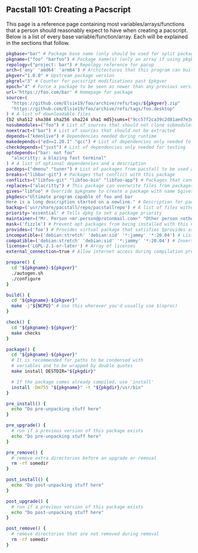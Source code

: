 ## Pacstall 101: Creating a Pacscript

This page is a reference page containing most variables/arrays/functions that a person should reasonably expect to have when creating a pacscript. Below is a list of every base variable/function/array. Each will be explained in the sections that follow.

```bash
pkgbase="bar" # Package base name (only should be used for split packages)
pkgname=("foo" "barfoo") # Package name(s) (only an array if using pkgbase)
repology=("project: bar") # Repology reference for pacup
arch=('any' 'amd64' 'arm64') # Architectures that this program can build on
pkgver="1.0.0" # Upstream package version
pkgrel="3" # Counter for pacscript modifications past $pkgver
epoch="4" # Force a package to be seen as newer than any previous version
url='https://foo.com/bar' # Homepage for package
source=(
  "https://github.com/Elsie19/foo/archive/refs/tags/${pkgver}.zip"
  "https://github.com/Elsie19/foo/archive/refs/tags/foo.desktop"
) # A list of downloadable files
{b2 sha512 sha384 sha256 sha224 sha1 md5}sums=("9cc57f2ca39c2d81aed7e3d82af0b5711863bd3403bb8f024c4c3b4ecf9652a4" 'SKIP') # A list of sums based on a given hash type
nosubmodules=("foo") # List of sources that should not clone submodules
noextract=("bar") # List of sources that should not be extracted
depends=("kdenlive") # Dependencies needed during runtime
makedepends=("ed>=1.20.1" "gcc") # List of dependencies only needed to build
checkdepends=("just") # List of dependencies only needed for testing
optdepends=("bar: not foo"
  "alacritty: a blazing fast terminal"
) # A list of optional dependencies and a description
pacdeps=("dmenu" "tuner") # List of packages from pacstall to be used as dependencies
breaks=("libbar-git") # Packages that conflict with this package
conflicts=("libfoo-git" "libfoo-bin" "libfoo-app") # Packages that cannot be installed at the same time as $pkgname
replaces=("alacritty") # This package can overwrite files from packages in replaces
gives="libfoo" # Override $pkgname to create a package with name $gives
pkgdesc="Ultimate program capable of foo and bar
Here is a long description started on a newline." # Description for package
backup=('usr/share/pacstall/repo/pacstallrepo') # A list of files without the leading '/' that tell dpkg to consider them configuration files
priority='essential' # Tells dpkg to set a package priority
maintainer=("Mr. Person <mr.person@protonmail.com>" "Other person <other@gmail.com>") # List of maintainers of a package
mask=('fizzle') # Prevent apt packages from being installed with this name
provides=('foo') # Provides virtual package that satisfies $provides as a dependency
incompatible=('debian:stretch' 'debian:sid' '*:jammy' '*:20.04') # List of incompatible distros/versions
compatible=('debian:stretch' 'debian:sid' '*:jammy' '*:20.04') # Inverse of $incompatible
license=('LGPL-2.1-or-later') # Array of licenses
external_connection=true # Allow internet access during compilation process

prepare() {
  cd "${pkgname}-${pkgver}"
  ./autogen.sh
  ./configure
}

build() {
  cd "${pkgname}-${pkgver}"
  make -j"${NCPU}" # Use this wherever you'd usually use $(nproc)
}

check() {
  cd "${pkgname}-${pkgver}"
  make checks
}

package() {
  cd "${pkgname}-${pkgver}"
  # It is recommended for paths to be condensed with
  # variables and to be wrapped by double quotes
  make install DESTDIR="${pkgdir}"

  # If the package comes already compiled, use 'install'
  install -Dm755 "${pkgname}" -t "${pkgdir}/usr/bin"
}

pre_install() {
  echo "Do pre-unpacking stuff here"
}

pre_upgrade() {
  # run if a previous version of this package exists
  echo "Do pre-unpacking stuff here"
}

pre_remove() {
  # remove extra directories before an upgrade or removal
  rm -rf somedir
}

post_install() {
  echo "Do post-unpacking stuff here"
}

post_upgrade() {
  # run if a previous version of this package exists
  echo "Do post-unpacking stuff here"
}

post_remove() {
  # remove directories that are not removed during removal
  rm -rf somedir
}
```